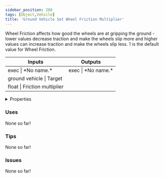 ```yaml
---
sidebar_position: 288
tags: [Object,Vehicle]
title: 'Ground Vehicle Set Wheel Friction Multiplier'
---
```


Wheel Friction affects how good the wheels are at gripping the ground - lower values decrease traction and make the wheels slip more and higher values can increase traction and make the wheels slip less. 1 is the default value for Wheel Friction.



<IChip uuid="d00aed86-97ac-4717-872e-ca6646ee266d"/>

<table><thead><tr><th>Inputs</th><th>Outputs</th></tr></thead><tbody><tr><td>exec | *No name.*</td><td>exec | *No name.*</td></tr><tr><td>ground vehicle | Target</td><td /></tr><tr><td>float | Friction multiplier</td><td /></tr></tbody></table>

<details>
  <summary>Properties</summary>
  <div>
    <div>
    <table>
      <tbody>
        <tr>
          <td>Is beta required?</td>
          <td>No</td>
        </tr>
        <tr>
          <td>Is chip a trolling risk?</td>
          <td>No</td>
        </tr>
        <tr>
          <td>Is chip a role assignment risk?</td>
          <td>No</td>
        </tr>
        <tr>
          <td>Chip UUID</td>
          <td>d00aed86-97ac-4717-872e-ca6646ee266d</td>
        </tr>
        <tr>
          <td>Room availability</td>
          <td>Available everywhere</td>
        </tr>
      </tbody>
    </table>
    </div>
  </div>
</details>

### Uses

None so far!

### Tips

None so far!

### Issues

None so far!